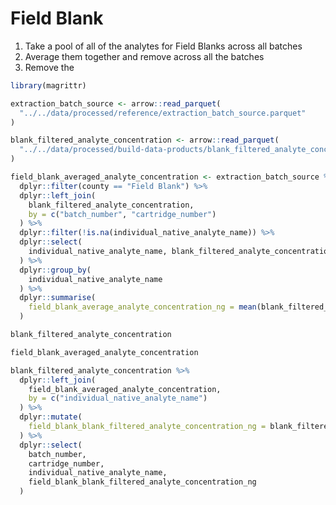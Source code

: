# Field Blank

1. Take a pool of all of the analytes for Field Blanks across all batches
2. Average them together and remove across all the batches
3. Remove the 

```r
library(magrittr)

extraction_batch_source <- arrow::read_parquet(
  "../../data/processed/reference/extraction_batch_source.parquet"
)

blank_filtered_analyte_concentration <- arrow::read_parquet(
  "../../data/processed/build-data-products/blank_filtered_analyte_concentration_no_recovery.parquet"
)

field_blank_averaged_analyte_concentration <- extraction_batch_source %>%
  dplyr::filter(county == "Field Blank") %>%
  dplyr::left_join(
    blank_filtered_analyte_concentration,
    by = c("batch_number", "cartridge_number")
  ) %>%
  dplyr::filter(!is.na(individual_native_analyte_name)) %>%
  dplyr::select(
    individual_native_analyte_name, blank_filtered_analyte_concentration_ng
  ) %>%
  dplyr::group_by(
    individual_native_analyte_name
  ) %>%
  dplyr::summarise(
    field_blank_average_analyte_concentration_ng = mean(blank_filtered_analyte_concentration_ng)
  )
```

```r
blank_filtered_analyte_concentration
```

```r
field_blank_averaged_analyte_concentration
```


```r
blank_filtered_analyte_concentration %>%
  dplyr::left_join(
    field_blank_averaged_analyte_concentration,
    by = c("individual_native_analyte_name")
  ) %>%
  dplyr::mutate(
    field_blank_blank_filtered_analyte_concentration_ng = blank_filtered_analyte_concentration_ng - field_blank_average_analyte_concentration_ng
  ) %>%
  dplyr::select(
    batch_number,
    cartridge_number,
    individual_native_analyte_name,
    field_blank_blank_filtered_analyte_concentration_ng
  )
```
